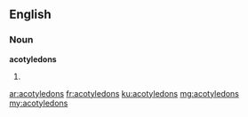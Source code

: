 ==English==

===Noun===
'''acotyledons'''

# {{plural of|acotyledon}}

[[ar:acotyledons]]
[[fr:acotyledons]]
[[ku:acotyledons]]
[[mg:acotyledons]]
[[my:acotyledons]]